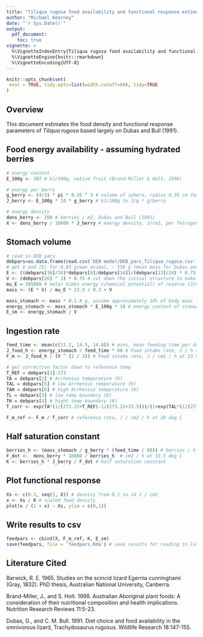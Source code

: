 ```yaml
---
title: "Tiliqua rugosa food availability and functional response estimation"
author: "Michael Kearney"
date: "`r Sys.Date()`"
output:
  pdf_document:
    toc: true
vignette: >
  %\VignetteIndexEntry{Tiliqua rugosa food availability and functional response estimation}
  %\VignetteEngine{knitr::rmarkdown}
  %\VignetteEncoding{UTF-8}
---
```


```r
knitr::opts_chunk$set(
 eval = TRUE, tidy.opts=list(width.cutoff=60), tidy=TRUE  
)
```

## Overview

This document estimates the food density and functional response parameters of *Tiliqua rugosa* based largely on Dubas and Bull (1991).

## Food energy availability - assuming hydrated berries

```r
# energy content
E_100g <- 397 # kJ/100g, native fruit (Brand-Miller & Holt, 1998)

# energy per berry
g_berry <- (4/3) * pi * 0.35 ^ 3 # volume of sphere, radius 0.35 cm for Tetragonia berry (Dubas and Bull, 1991), assumed density 1 g/cm3
J_berry <- E_100g * 10 * g_berry # kJ/100g to J/g * g/berry

# energy density
dens_berry <- 200 # berries / m2, Dubas and Bull (1991)
X <- dens_berry / 10000 * J_berry # energy density, J/cm2, per Tetragonia bush
```

## Stomach volume

```r
# read in DEB pars
debpars=as.data.frame(read.csv('DEB model/DEB_pars_Tiliqua_rugosa.csv',header=FALSE))$V1 
# get V and [E] for 0.65 grown animal, ~ 550 g (mean mass for Dubas and Bull (1991))
E <- ((debpars[16]/24)*debpars[8]/debpars[14])/(debpars[13]/24) * 0.75 # initial reserve
V <- (debpars[26] ^ 3) * 0.75 # cut down the initial structure to make it 350 g
mu_E = 585000 # molar Gibbs energy (chemical potential) of reserve (J/mol)
mass <- (E * V) / mu_E * 23.9 / 0.3 + V

mass_stomach <- mass * 0.1 # g, assume approximately 10% of body mass following Barwick (1965) for Egernia cunninghami 
energy_stomach <- mass_stomach * E_100g * 10 # energy content of stomach
E_sm <- energy_stomach / V
```

## Ingestion rate

```r
feed_time <- mean(c(11.2, 14.5, 14.8)) # mins, mean feeding time per day, Dubas and Bull (1991)
J_food_h <- energy_stomach / feed_time * 60 # Food intake rate, J / h at field active temp of 33.5 deg C
F_m <- J_food_h / (V ^ (2 / 3)) # Food intake rate, J / cm2 / h at 33.5 deg C

# get correction factor down to reference temp
T_REF = debpars[1]-273
TA = debpars[2] # Arrhenius temperature (K)
TAL = debpars[5] # low Arrhenius temperature (K)
TAH = debpars[6] # high Arrhenius temperature (K)
TL = debpars[3] # low temp boundary (K)
TH = debpars[4] # hight temp boundary (K)
T_corr <- exp(TA*(1/(273.15+T_REF)-1/(273.15+33.5)))/(1+exp(TAL*(1/(273.15+33.5)-1/TL))+exp(TAH*(1/TH-1/(273.15+33.5)))) # correction from 20 to 33.5

F_m_ref <- F_m / T_corr # reference rate, J / cm2 / h at 20 deg C
```

## Half saturation constant

```r
berries_h <- (mass_stomach / g_berry * (feed_time / 60)) # berries / h at 33.5 deg C
F_dot <-  dens_berry * 10000 / berries_h  # cm2 / h at 33.5 deg C
K <- berries_h * J_berry / F_dot # half saturation constant
```

## Plot functional response

```r
Xs <- c(0.1, seq(1, X)) # density from 0.1 to 14 J / cm2
x <- Xs / K # scaled food density
plot(x / (1 + x) ~ Xs, ylim = c(0,1))
```

## Write results to csv

```r
feedpars <- cbind(X, F_m_ref, K, E_sm)
save(feedpars, file = 'feedpars.Rda') # save results for reading in later
```

## Literature Cited

Barwick, R. E. 1965. Studies on the scincid lizard Egernia cunninghami (Gray, 1832). PhD thesis, Australian National University, Canberra.

Brand-Miller, J., and S. Holt. 1998. Australian Aboriginal plant foods: A consideration of their nutritional composition and health implications. Nutrition Research Reviews 11:5-23.

Dubas, G., and C. M. Bull. 1991. Diet choice and food availability in the omnivorous lizard, Trachydosaurus rugosus. Wildlife Research 18:147-155.

